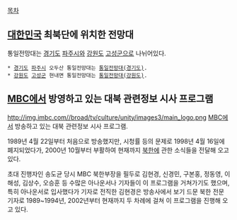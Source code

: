 [[목차]] 
== [[대한민국]] 최북단에 위치한 전망대 ==
통일전망대는 [[경기도]] [[파주시]]와 [[강원도]] [[고성군(강원도)|고성군]]으로 나뉘어있다. 

 * [[경기도]] [[파주시]] 오두산 통일전망대는 [[통일전망대(경기도)]]. 
 * [[강원도]] [[고성군(강원도)|고성군]] 현내면 통일전망대는 [[통일전망대(강원도)]]. 

== [[문화방송|MBC]]에서 방영하고 있는 대북 관련정보 시사 프로그램 == 
http://img.imbc.com//broad/tv/culture/unity/images3/main_logo.png
[[문화방송|MBC]]에서 방송하고 있는 대북 관련정보 시사 프로그램. 

1989년 4월 22일부터 처음으로 방송했지만, 시청률 등의 문제로 1998년 4월 16일에 폐지되었다가, 2000년 10월부터 부활하여 현재까지 [[북한]]에 관한 소식들을 전달해 오고 있다.

초대 진행자인 송도균 당시 MBC 북한부장을 필두로 김현경, 신경민, 구본홍, 정동영, 이해성, 김상수, 오승훈 등 수많은 아나운서나 기자들이 이 프로그램을 거쳐가기도 했으며, 특히 아나운서로 입사했다가 기자로 전직한 김현경은 방송사에서 보기 드문 북한 전문 기자로 1989~1994년, 2002년부터 현재까지 두 차례에 걸쳐 이 프로그램을 진행해 오고 있다.
